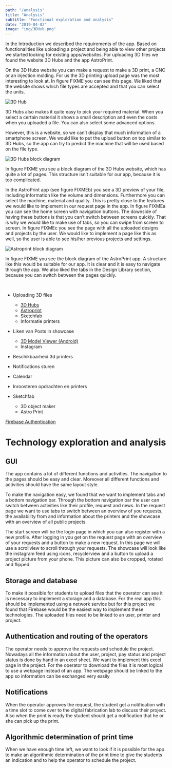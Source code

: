 ```yaml
---
path: "/analysis"
title: "Analysis"
subtitle: "Functional exploration and analysis"
date: "2019-04-02"
image: "img/3DHub.png"
---
```


In the Introduction we described the requirements of the app. Based on functionalities like uploading a project and being able to view other projects we started looking for existing apps/websites. For uploading 3D files we found the website 3D Hubs and the app AstroPrint.

On the 3D Hubs website you can make a request to make a 3D print, a CNC or an injection molding. For us the 3D printing upload page was the most interesting to look at. In figure FIXME you can see this page. We liked that the website shows which file types are accepted and that you can select the units.

![3D Hub](img/3DHub.png)

3D Hubs also makes it quite easy to pick your required material. When you select a certain material it shows a small description and even the costs when you uploaded a file. You can also select some advanced options.

However, this is a website, so we can’t display that much information of a smartphone screen. We would like to put the upload button on top similar to 3D Hubs, so the app can try to predict the machine that will be used based on the file type.

![3D Hubs block diagram](img/3dhubs_block_diagram.png)

In figure FIXME you see a block diagram of the 3D Hubs website, which has quite a lot of pages. This structure isn’t suitable for our app, because it is too complicated.

In the AstroPrint app (see figure FIXMEb) you see a 3D preview of your file, including information like the volume and dimensions. Furthermore you can select the machine, material and quality. This is pretty close to the features we would like to implement in our request page in the app.
In figure FIXMEa you can see the home screen with navigation buttons. The downside of having these buttons is that you can’t switch between screens quickly. That is why we would like to make use of tabs, so you can swipe from screen to screen. In figure FIXMEc you see the page with all the uploaded designs and projects by the user. We would like to implement a page like this as well, so the user is able to see his/her previous projects and settings.

![Astroprint block diagram](img/astroprint_block_diagram.png)

In figure FIXME you see the block diagram of the AstroPrint app. A structure like this would be suitable for our app. It is clear and it is easy to navigate through the app. We also liked the tabs in the Design Library section, because you can switch between the pages quickly.

<br />

- Uploading 3D files

  - [3D Hubs](https://www.3dhubs.com/)
  - [Astroprint](https://www.astroprint.com/)
  - Sketchfab
  - Informatie printers

- Liken van Posts in showcase
  - [3D Model Viewer (Android)](https://github.com/andresoviedo/android-3D-model-viewer)
  - Instagram
- Beschikbaarheid 3d printers
- Notifications sturen
- Calendar
- Inroosteren opdrachten en printers
- Sketchfab
  - 3D object maker
  - Astro Print

[Firebase Authentication](https://firebase.google.com/docs/auth/)

# Technology exploration and analysis

## GUI

The app contains a lot of different functions and activities. The navigation to the pages should be easy and clear. Moreover all different functions and activities should have the same layout style.

To make the navigation easy, we found that we want to implement tabs and a bottom navigation bar. Through the bottom navigation bar the user can switch between activities like their profile, request and news. In the request page we want to use tabs to switch between an overview of you requests, the availability from and information about the printers and the showcase with an overview of all public projects.

The start screen will be the login page in which you can also register with a new profile. After logging in you get on the request page with an overview of your requests and a button to make a new request. In this page we will use a scrollview to scroll through your requests.
The showcase will look like the instagram feed using icons, recyclerview and a button to upload a project picture from your phone. This picture can also be cropped, rotated and flipped.

## Storage and database

To make it possible for students to upload files that the operator can see it is necessary to implement a storage and a database. For the real app this should be implemented using a network service but for this project we found that Firebase would be the easiest way to implement these technologies. The uploaded files need to be linked to an user, printer and project.

## Authentication and routing of the operators

The operator needs to approve the requests and schedule the project. Nowadays all the information about the user, project, pay status and project status is done by hand in an excel sheet. We want to implement this excel page in the project. For the operator to download the files it is most logical to use a webpage instead of an app. The webpage should be linked to the app so information can be exchanged very easily

## Notifications

When the operator approves the request, the student get a notification with a time slot to come over to the digital fabrication lab to discuss their project. Also when the print is ready the student should get a notification that he or she can pick up the print.

## Algorithmic determination of print time

When we have enough time left, we want to look if it is possible for the app to make an algorithmic determination of the print time to give the students an indication and to help the operator to schedule the project.
